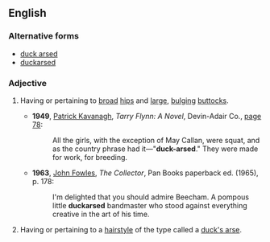 ==English==

===Alternative forms===
* [[duck arsed]]
* [[duckarsed]]

===Adjective===
{{en-adj|head=[[duck]]-[[arse]]d}}

# {{context|chiefly|British|indelicate|sometimes|insulting|lang=en}} Having or pertaining to [[broad]] [[hips]] and [[large]], [[bulging]] [[buttock]]s.
#* '''1949''', [[w:Patrick_Kavanagh|Patrick Kavanagh]], ''Tarry Flynn: A Novel'', Devin-Adair Co., [http://books.google.ca/books?id=whVAAAAAIAAJ&q=%22duck+arsed%22&dq=%22duck+arsed%22&lr=&ie=ISO-8859-1&pgis=1 page 78]:
#*: All the girls, with the exception of May Callan, were squat, and as the country phrase had it—"'''duck-arsed'''." They were made for work, for breeding.
#* '''1963''', [[w:John_Fowles|John Fowles]], ''The Collector'', Pan Books paperback ed. (1965), p. 178:
#*: I'm delighted that you should admire Beecham. A pompous little '''duckarsed''' bandmaster who stood against everything creative in the art of his time.
# {{context|chiefly|British|informal|lang=en}} Having or pertaining to a [[hairstyle]] of the type called a [[duck's arse]].
